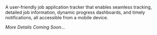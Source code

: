 A user-friendly job application tracker that enables seamless tracking, detailed job information, dynamic progress dashboards, and timely notifications, all accessible from a mobile device.

_More Details Coming Soon..._

